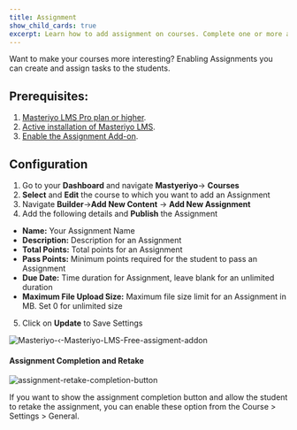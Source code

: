 ```yaml
---
title: Assignment
show_child_cards: true
excerpt: Learn how to add assignment on courses. Complete one or more assignment on masteriyo courses.
---
```


Want to make your courses more interesting? Enabling Assignments you can create and assign tasks to the students.

## Prerequisites:

1. [Masteriyo LMS Pro plan or higher](https://masteriyo.com/pricing/).
2. [Active installation of Masteriyo LMS](https://docs.masteriyo.com/getting-started/installation#installing-masteriyo-lms-pro-version).
3. [Enable the Assignment Add-on](https://docs.masteriyo.com/getting-started/activate-masteriyo-addons).

## Configuration

1. Go to your **Dashboard** and navigate **Mastyeriyo**-> **Courses**
2. **Select** and **Edit** the course to which you want to add an Assignment
3. Navigate **Builder**->**Add New Content** -> **Add New Assignment**
4. Add the following details and **Publish** the Assignment

- **Name:** Your Assignment Name
- **Description:** Description for an Assignment
- **Total Points:** Total points for an Assignment
- **Pass Points:** Minimum points required for the student to pass an Assignment
- **Due Date:** Time duration for Assignment, leave blank for an unlimited duration
- **Maximum File Upload Size:** Maximum file size limit for an Assignment in MB. Set 0 for unlimited size

5. Click on **Update** to Save Settings

![Masteriyo-‹-Masteriyo-LMS-Free-assigment-addon](https://user-images.githubusercontent.com/24367265/202430124-e1c5aa92-2909-43be-86ea-1e22afad8df9.png)

#### Assignment Completion and Retake

![assignment-retake-completion-button](https://github.com/Masteriyo/masteriyo-docs/assets/75772539/33c8d4be-634e-4d7a-b1bf-1bd38a6033dd)

If you want to show the assignment completion button and allow the student to retake the assignment, you can enable these option from the Course > Settings > General.
